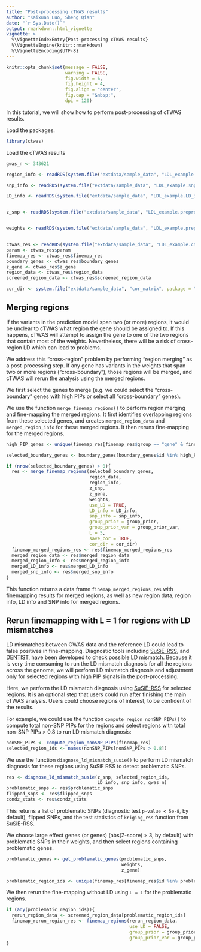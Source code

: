 ```yaml
---
title: "Post-processing cTWAS results"
author: "Kaixuan Luo, Sheng Qian"
date: "`r Sys.Date()`"
output: rmarkdown::html_vignette
vignette: >
  %\VignetteIndexEntry{Post-processing cTWAS results}
  %\VignetteEngine{knitr::rmarkdown}
  %\VignetteEncoding{UTF-8}
---
```



```r
knitr::opts_chunk$set(message = FALSE,
                      warning = FALSE,
                      fig.width = 6,
                      fig.height = 4,
                      fig.align = "center",
                      fig.cap = "&nbsp;",
                      dpi = 120)
```



In this tutorial, we will show how to perform post-processing of cTWAS results.

Load the packages. 
```r
library(ctwas)
```


Load the cTWAS results
```r
gwas_n <- 343621

region_info <- readRDS(system.file("extdata/sample_data", "LDL_example.region_info.RDS", package = "ctwas"))

snp_info <- readRDS(system.file("extdata/sample_data", "LDL_example.snp_info.RDS", package = "ctwas"))

LD_info <- readRDS(system.file("extdata/sample_data", "LDL_example.LD_info.RDS", package = "ctwas"))


z_snp <- readRDS(system.file("extdata/sample_data", "LDL_example.preprocessed.z_snp.RDS", package = "ctwas"))


weights <- readRDS(system.file("extdata/sample_data", "LDL_example.preprocessed.weights.RDS", package = "ctwas"))


ctwas_res <- readRDS(system.file("extdata/sample_data", "LDL_example.ctwas_sumstats_res.RDS", package = "ctwas"))
param <- ctwas_res$param
finemap_res <- ctwas_res$finemap_res
boundary_genes <- ctwas_res$boundary_genes
z_gene <- ctwas_res$z_gene
region_data <- ctwas_res$region_data
screened_region_data <- ctwas_res$screened_region_data

cor_dir <- system.file("extdata/sample_data", "cor_matrix", package = "ctwas")
```


## Merging regions

If the variants in the prediction model span two (or more) regions, it would be unclear to cTWAS what region the gene should be assigned to. If this happens, cTWAS will attempt to assign the gene to one of the two regions that contain most of the weights. Nevertheless, there will be a risk of cross-region LD which can lead to problems. 

We address this “cross-region” problem by performing “region merging” as a post-processing step. If any gene has variants in the weights that span two or more regions ("cross-boundary"), those regions will be merged, and cTWAS will rerun the analysis using the merged regions. 

We first select the genes to merge (e.g. we could select the "cross-boundary" genes with high PIPs or select all "cross-boundary" genes). 

We use the function `merge_finemap_regions()` to perform region merging and fine-mapping the merged regions.  It first identifies overlapping regions from these selected genes, and creates `merged_region_data` and `merged_region_info` for these merged regions. It then reruns fine-mapping for the merged regions.

```r
high_PIP_genes <- unique(finemap_res[finemap_res$group == "gene" & finemap_res$susie_pip >= 0.5, "id"])

selected_boundary_genes <- boundary_genes[boundary_genes$id %in% high_PIP_genes, , drop=FALSE]

if (nrow(selected_boundary_genes) > 0){
  res <- merge_finemap_regions(selected_boundary_genes,
                               region_data,
                               region_info,
                               z_snp,
                               z_gene,
                               weights,
                               use_LD = TRUE,
                               LD_info = LD_info,
                               snp_info = snp_info,
                               group_prior = group_prior,
                               group_prior_var = group_prior_var,
                               L = 5,
                               save_cor = TRUE,
                               cor_dir = cor_dir)
  finemap_merged_regions_res <- res$finemap_merged_regions_res
  merged_region_data <- res$merged_region_data
  merged_region_info <- res$merged_region_info
  merged_LD_info <- res$merged_LD_info
  merged_snp_info <- res$merged_snp_info
}
```


This function returns a data frame `finemap_merged_regions_res` with finemapping results for merged regions, as well as new region data, region info, LD info and SNP info for merged regions. 

## Rerun finemapping with L = 1 for regions with LD mismatches

LD mismatches between GWAS data and the reference LD could lead to false positives in fine-mapping. Diagnostic tools including [SuSiE-RSS][susierss_diagnostic], and [DENTIST][DENTIST], have been developed to check possible LD mismatch. Because it is very time consuming to run the LD mismatch diagnosis for all the regions across the genome, we will perform LD mismatch diagnosis and adjustment only for selected regions with high PIP signals in the post-processing. 

Here, we perform the LD mismatch diagnosis using [SuSiE-RSS][susierss_diagnostic] for selected regions. It is an optional step that users could run after finishing the main cTWAS analysis. Users could choose regions of interest, to be confident of the results.

For example, we could use the function `compute_region_nonSNP_PIPs()` to compute total non-SNP PIPs for the regions and select regions with total non-SNP PIPs > 0.8 to run LD mismatch diagnosis:

```r
nonSNP_PIPs <- compute_region_nonSNP_PIPs(finemap_res)
selected_region_ids <- names(nonSNP_PIPs[nonSNP_PIPs > 0.8])
```


We use the function `diagnose_ld_mismatch_susie()` to perform LD mismatch diagnosis for these regions using SuSiE RSS to detect problematic SNPs.

```r
res <- diagnose_ld_mismatch_susie(z_snp, selected_region_ids, 
                                  LD_info, snp_info, gwas_n)
problematic_snps <- res$problematic_snps
flipped_snps <- res$flipped_snps
condz_stats <- res$condz_stats
```


This returns a list of problematic SNPs (diagnostic test `p-value < 5e-8`, by default), flipped SNPs, and the test statistics of `kriging_rss` function from SuSiE-RSS. 

We choose large effect genes (or genes) (abs(Z-score) > 3, by default) with problematic SNPs in their weights, and then select regions containing problematic genes.
```r
problematic_genes <- get_problematic_genes(problematic_snps, 
                                           weights, 
                                           z_gene)

problematic_region_ids <- unique(finemap_res[finemap_res$id %in% problematic_genes, "region_id"])
```

We then rerun the fine-mapping without LD using `L = 1` for the problematic regions. 
```r
if (any(problematic_region_ids)){
  rerun_region_data <- screened_region_data[problematic_region_ids]
  finemap_rerun_region_res <- finemap_regions(rerun_region_data, 
                                              use_LD = FALSE, 
                                              group_prior = group_prior,
                                              group_prior_var = group_prior_var)
}
```


[reference]: https://xinhe-lab.github.io/ctwas/reference/index.html
[UKBB_LD_ref]: https://uchicago.box.com/s/jqocacd2fulskmhoqnasrknbt59x3xkn
[LDetect]: https://github.com/endrebak/ldetect
[PredictDB]: http://predictdb.org/
[FUSION_format]: http://gusevlab.org/projects/fusion/#compute-your-own-predictive-models
[S-PrediXcan]: https://www.nature.com/articles/s41467-018-03621-1
[susierss_diagnostic]: https://stephenslab.github.io/susieR/articles/susierss_diagnostic.html
[DENTIST]: https://github.com/Yves-CHEN/DENTIST/
